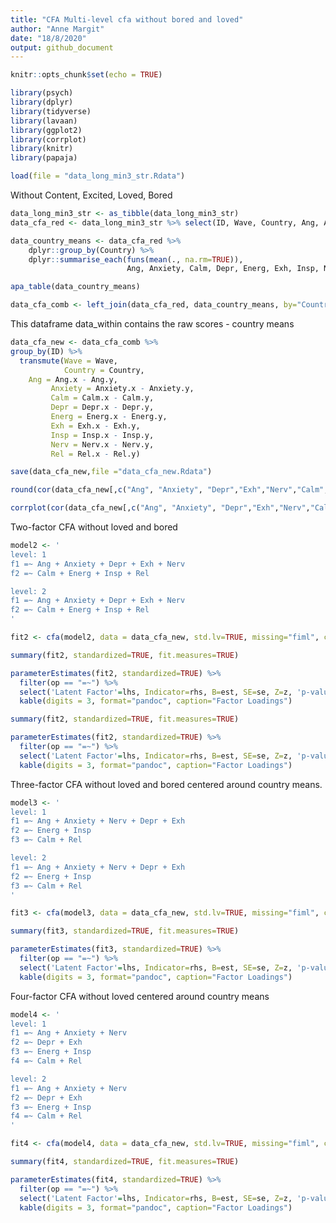 ```yaml
---
title: "CFA Multi-level cfa without bored and loved"
author: "Anne Margit"
date: "18/8/2020"
output: github_document
---
```


```r
knitr::opts_chunk$set(echo = TRUE)
```

```r
library(psych)
library(dplyr)
library(tidyverse)
library(lavaan)  
library(ggplot2)
library(corrplot)
library(knitr)
library(papaja)
```

```r
load(file = "data_long_min3_str.Rdata")
```

Without Content, Excited, Loved, Bored
```r
data_long_min3_str <- as_tibble(data_long_min3_str)
data_cfa_red <- data_long_min3_str %>% select(ID, Wave, Country, Ang, Anxiety, Calm, Depr, Energ, Exh, Insp, Nerv, Rel)
```

```r
data_country_means <- data_cfa_red %>%
    dplyr::group_by(Country) %>%
    dplyr::summarise_each(funs(mean(., na.rm=TRUE)), 
                          Ang, Anxiety, Calm, Depr, Energ, Exh, Insp, Nerv, Rel)
```

```r
apa_table(data_country_means)
```

```r
data_cfa_comb <- left_join(data_cfa_red, data_country_means, by="Country")
```

This dataframe data_within contains the raw scores - country means

```r
data_cfa_new <- data_cfa_comb %>%
group_by(ID) %>%
  transmute(Wave = Wave,
            Country = Country,
    Ang = Ang.x - Ang.y,
         Anxiety = Anxiety.x - Anxiety.y,
         Calm = Calm.x - Calm.y,
         Depr = Depr.x - Depr.y,
         Energ = Energ.x - Energ.y,
         Exh = Exh.x - Exh.y,
         Insp = Insp.x - Insp.y,
         Nerv = Nerv.x - Nerv.y,
         Rel = Rel.x - Rel.y)
```

```r
save(data_cfa_new,file ="data_cfa_new.Rdata")
```

```r
round(cor(data_cfa_new[,c("Ang", "Anxiety", "Depr","Exh","Nerv","Calm","Energ", "Insp","Rel")],use= "pairwise.complete.obs"),2)
```

```r
corrplot(cor(data_cfa_new[,c("Ang", "Anxiety", "Depr","Exh","Nerv","Calm","Energ", "Insp","Rel")], use="pairwise.complete.obs"), order = "original", tl.col='black', tl.cex=.75)
```

Two-factor CFA without loved and bored

```r
model2 <- '
level: 1
f1 =~ Ang + Anxiety + Depr + Exh + Nerv 
f2 =~ Calm + Energ + Insp + Rel 

level: 2
f1 =~ Ang + Anxiety + Depr + Exh + Nerv 
f2 =~ Calm + Energ + Insp + Rel 
'
```

```r
fit2 <- cfa(model2, data = data_cfa_new, std.lv=TRUE, missing="fiml", cluster = "ID", estimator = "MLR")
```

```r
summary(fit2, standardized=TRUE, fit.measures=TRUE)
```

```r
parameterEstimates(fit2, standardized=TRUE) %>% 
  filter(op == "=~") %>% 
  select('Latent Factor'=lhs, Indicator=rhs, B=est, SE=se, Z=z, 'p-value'=pvalue, Beta=std.all) %>% 
  kable(digits = 3, format="pandoc", caption="Factor Loadings")
```


```r
summary(fit2, standardized=TRUE, fit.measures=TRUE)
```
```r
parameterEstimates(fit2, standardized=TRUE) %>% 
  filter(op == "=~") %>% 
  select('Latent Factor'=lhs, Indicator=rhs, B=est, SE=se, Z=z, 'p-value'=pvalue, Beta=std.all) %>% 
  kable(digits = 3, format="pandoc", caption="Factor Loadings")
```

Three-factor CFA without loved and bored centered around country means. 

```r
model3 <- '
level: 1
f1 =~ Ang + Anxiety + Nerv + Depr + Exh
f2 =~ Energ + Insp
f3 =~ Calm + Rel

level: 2
f1 =~ Ang + Anxiety + Nerv + Depr + Exh
f2 =~ Energ + Insp
f3 =~ Calm + Rel
'
```

```r
fit3 <- cfa(model3, data = data_cfa_new, std.lv=TRUE, missing="fiml", cluster = "ID", estimator = "MLR")
```

```r
summary(fit3, standardized=TRUE, fit.measures=TRUE)
```

```r
parameterEstimates(fit3, standardized=TRUE) %>% 
  filter(op == "=~") %>% 
  select('Latent Factor'=lhs, Indicator=rhs, B=est, SE=se, Z=z, 'p-value'=pvalue, Beta=std.all) %>% 
  kable(digits = 3, format="pandoc", caption="Factor Loadings")
```


Four-factor CFA without loved centered around country means

```r
model4 <- '
level: 1
f1 =~ Ang + Anxiety + Nerv 
f2 =~ Depr + Exh
f3 =~ Energ + Insp
f4 =~ Calm + Rel

level: 2
f1 =~ Ang + Anxiety + Nerv 
f2 =~ Depr + Exh
f3 =~ Energ + Insp
f4 =~ Calm + Rel
'
```

```r
fit4 <- cfa(model4, data = data_cfa_new, std.lv=TRUE, missing="fiml", cluster = "ID", estimator = "MLR")
```

```r
summary(fit4, standardized=TRUE, fit.measures=TRUE)
```

```r
parameterEstimates(fit4, standardized=TRUE) %>% 
  filter(op == "=~") %>% 
  select('Latent Factor'=lhs, Indicator=rhs, B=est, SE=se, Z=z, 'p-value'=pvalue, Beta=std.all) %>% 
  kable(digits = 3, format="pandoc", caption="Factor Loadings")
```

